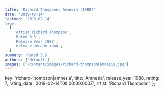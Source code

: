 ```yaml
---
title: 'Richard Thompson: Amnesia (1988)'
date: '2019-02-14'
lastmod: '2019-02-14'
tags:
  [
    'Artist Richard Thompson',
    'Rated 3.5',
    'Release Year 1988',
    'Release Decade 1980',
  ]
summary: 'Rated 3.5'
authors: ['default']
images: ['/content/images/richard-thompson|amnesia.jpg']
---
```


  key: 'richard-thompson|amnesia',
  title: 'Amnesia',
  release_year: 1988,
  rating: 7,
  rating_date: '2019-02-14T00:00:00.000Z',
  artist: 'Richard Thompson',
};

<MusicRating data={data} />
